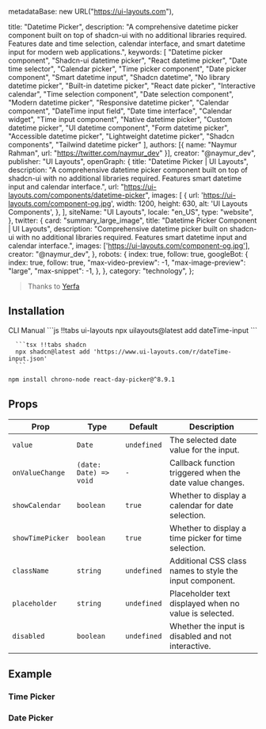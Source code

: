   metadataBase: new URL("https://ui-layouts.com"),

  title: "Datetime Picker",
  description: "A comprehensive datetime picker component built on top of shadcn-ui with no additional libraries required. Features date and time selection, calendar interface, and smart datetime input for modern web applications.",
  keywords: [
    "Datetime picker component",
    "Shadcn-ui datetime picker",
    "React datetime picker",
    "Date time selector",
    "Calendar picker",
    "Time picker component",
    "Date picker component",
    "Smart datetime input",
    "Shadcn datetime",
    "No library datetime picker",
    "Built-in datetime picker",
    "React date picker",
    "Interactive calendar",
    "Time selection component",
    "Date selection component",
    "Modern datetime picker",
    "Responsive datetime picker",
    "Calendar component",
    "DateTime input field",
    "Date time interface",
    "Calendar widget",
    "Time input component",
    "Native datetime picker",
    "Custom datetime picker",
    "UI datetime component",
    "Form datetime picker",
    "Accessible datetime picker",
    "Lightweight datetime picker",
    "Shadcn components",
    "Tailwind datetime picker"
  ],
  authors: [{ name: "Naymur Rahman", url: "https://twitter.com/naymur_dev" }],
  creator: "@naymur_dev",
  publisher: "UI Layouts",
  openGraph: {
    title: "Datetime Picker | UI Layouts",
    description: "A comprehensive datetime picker component built on top of shadcn-ui with no additional libraries required. Features smart datetime input and calendar interface.",
    url: "https://ui-layouts.com/components/datetime-picker",
    images: [
      {
        url: 'https://ui-layouts.com/component-og.jpg',
        width: 1200,
        height: 630,
        alt: 'UI Layouts Components',
      },
    ],
    siteName: "UI Layouts",
    locale: "en_US",
    type: "website",
  },
  twitter: {
    card: "summary_large_image",
    title: "Datetime Picker Component | UI Layouts",
    description: "Comprehensive datetime picker built on shadcn-ui with no additional libraries required. Features smart datetime input and calendar interface.",
    images: ['https://ui-layouts.com/component-og.jpg'],
    creator: "@naymur_dev",
  },
  robots: {
    index: true,
    follow: true,
    googleBot: {
      index: true,
      follow: true,
      "max-video-preview": -1,
      "max-image-preview": "large",
      "max-snippet": -1,
    },
  },
  category: "technology",
};

> Thanks to [Yerfa](https://shadcn-extension.vercel.app/docs/smart-datetime-input)

<ComponentCodePreview name='datetime-picke-default' isFitheight hasReTrigger />

## Installation

<Tabs defaultValue="cli">

<TabsList className='border-b w-full bg-white justify-start dark:bg-neutral-800 h-11'>
  <TabsTrigger value='cli'>CLI</TabsTrigger>
  <TabsTrigger value='manual'>Manual</TabsTrigger>
</TabsList>

  <TabsContent value="cli">
   <CodeWithTabs>
      ```js !!tabs ui-layouts
      npx uilayouts@latest add dateTime-input
      ```

      ```tsx !!tabs shadcn
      npx shadcn@latest add 'https://www.ui-layouts.com/r/dateTime-input.json'
      ```

   </CodeWithTabs>
  </TabsContent>
  
  <TabsContent value="manual" manualType>

```bash
npm install chrono-node react-day-picker@^8.9.1
```

<CodeSnippets name="dateTime-input" />

</TabsContent>
</Tabs>

## Props

| Prop             | Type                   | Default     | Description                                              |
| ---------------- | ---------------------- | ----------- | -------------------------------------------------------- |
| `value`          | `Date`                 | `undefined` | The selected date value for the input.                   |
| `onValueChange`  | `(date: Date) => void` | `-`         | Callback function triggered when the date value changes. |
| `showCalendar`   | `boolean`              | `true`      | Whether to display a calendar for date selection.        |
| `showTimePicker` | `boolean`              | `true`      | Whether to display a time picker for time selection.     |
| `className`      | `string`               | `undefined` | Additional CSS class names to style the input component. |
| `placeholder`    | `string`               | `undefined` | Placeholder text displayed when no value is selected.    |
| `disabled`       | `boolean`              | `undefined` | Whether the input is disabled and not interactive.       |


## Example

### Time Picker

<ComponentCodePreview name='time-picker' isFitheight hasReTrigger />

### Date Picker

<ComponentCodePreview name='date-picker' isFitheight hasReTrigger />

